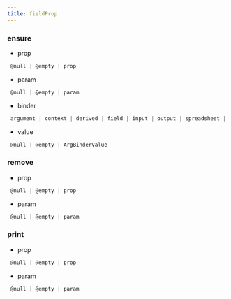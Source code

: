 ```yaml
---
title: fieldProp
---
```


### ensure

- prop
```js 
 @null | @empty | prop
```
- param
```js 
 @null | @empty | param
```
- binder
```js 
 argument | context | derived | field | input | output | spreadsheet | variable
```
- value
```js 
 @null | @empty | ArgBinderValue
```

### remove

- prop
```js 
 @null | @empty | prop
```
- param
```js 
 @null | @empty | param
```

### print

- prop
```js 
 @null | @empty | prop
```
- param
```js 
 @null | @empty | param
```

